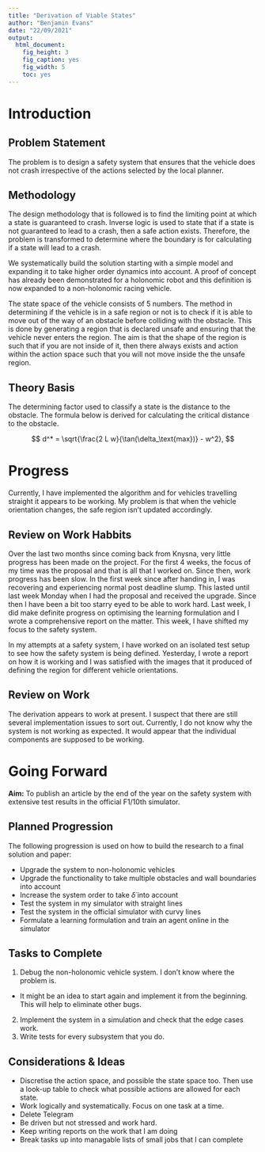 ```yaml
---
title: "Derivation of Viable States"
author: "Benjamin Evans"
date: "22/09/2021"
output: 
  html_document: 
    fig_height: 3
    fig_caption: yes
    fig_width: 5
    toc: yes
---
```


# Introduction

## Problem Statement

The problem is to design a safety system that ensures that the vehicle does not crash irrespective of the actions selected by the local planner.

## Methodology

The design methodology that is followed is to find the limiting point at which a state is guaranteed to crash.
Inverse logic is used to state that if a state is not guaranteed to lead to a crash, then a safe action exists.
Therefore, the problem is transformed to determine where the boundary is for calculating if a state will lead to a crash.

We systematically build the solution starting with a simple model and expanding it to take higher order dynamics into account.
A proof of concept has already been demonstrated for a holonomic robot and this definition is now expanded to a non-holonomic racing vehicle.

The state space of the vehicle consists of 5 numbers. 
The method in determining if the vehicle is in a safe region or not is to check if it is able to move out of the way of an obstacle before colliding with the obstacle.
This is done by generating a region that is declared unsafe and ensuring that the vehicle never enters the region.
The aim is that the shape of the region is such that if you are not inside of it, then there always exists and action within the action space such that you will not move inside the the unsafe region.

## Theory Basis

The determining factor used to classify a state is the distance to the obstacle. 
The formula below is derived for calculating the critical distance to the obstacle.

$$  d^* = \sqrt{\frac{2 L w}{\tan(\delta_\text{max})} - w^2},  $$


# Progress

Currently, I have implemented the algorithm and for vehicles travelling straight it appears to be working.
My problem is that when the vehicle orientation changes, the safe region isn't updated accordingly.


## Review on Work Habbits

Over the last two months since coming back from Knysna, very little progress has been made on the project.
For the first 4 weeks, the focus of my time was the proposal and that is all that I worked on.
Since then, work progress has been slow.
In the first week since after handing in, I was recovering and experiencing normal post deadline slump.
This lasted until last week Monday when I had the proposal and received the upgrade.
Since then I have been a bit too starry eyed to be able to work hard.
Last week, I did make definite progress on optimising the learning formulation and I wrote a comprehensive report on the matter.
This week, I have shifted my focus to the safety system.

In my attempts at a safety system, I have worked on an isolated test setup to see how the safety system is being defined.
Yesterday, I wrote a report on how it is working and I was satisfied with the images that it produced of defining the region for different vehicle orientations.

## Review on Work

The derivation appears to work at present. I suspect that there are still several implementation issues to sort out. 
Currently, I do not know why the system is not working as expected. It would appear that the individual components are supposed to be working. 


# Going Forward

__Aim:__ To publish an article by the end of the year on the safety system with extensive test results in the official F1/10th simulator.

## Planned Progression

The following progression is used on how to build the research to a final solution and paper:

- Upgrade the system to non-holonomic vehicles
- Upgrade the functionality to take multiple obstacles and wall boundaries into account
- Increase the system order to take $\dot \delta$ into account
- Test the system in my simulator with straight lines
- Test the system in the official simulator with curvy lines
- Formulate a learning formulation and train an agent online in the simulator

## Tasks to Complete

1. Debug the non-holonomic vehicle system. I don't know where the problem is. 
  - It might be an idea to start again and implement it from the beginning. This will help to eliminate other bugs.
2. Implement the system in a simulation and check that the edge cases work.
3. Write tests for every subsystem that you do.


## Considerations & Ideas

- Discretise the action space, and possible the state space too. Then use a look-up table to check what possible actions are allowed for each state.
- Work logically and systematically. Focus on one task at a time. 
- Delete Telegram
- Be driven but not stressed and work hard.
- Keep writing reports on the work that I am doing
- Break tasks up into managable lists of small jobs that I can complete






